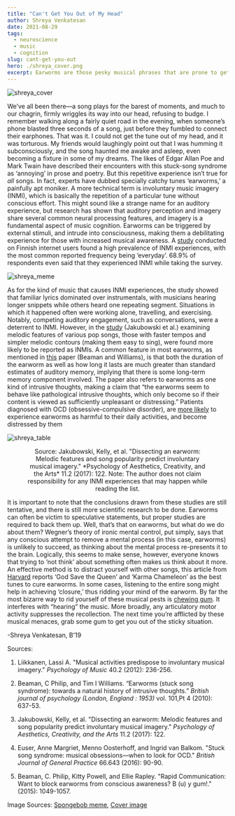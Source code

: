 ```yaml
---
title: "Can't Get You Out of My Head"
author: Shreya Venkatesan 
date: 2021-08-29
tags:   
  - neuroscience
  - music
  - cognition
slug: cant-get-you-out
hero: ./shreya_cover.png
excerpt: Earworms are those pesky musical phrases that are prone to get stuck in your head. Learn about why they happen, and how to control them.
---
```


![shreya_cover](shreya_cover.jfif)

We’ve all been there—a song plays for the barest of moments, and much to our chagrin, firmly wriggles its way into our head, refusing to budge. I remember walking along a fairly quiet road in the evening, when someone’s phone blasted three seconds of a song, just before they fumbled to connect their earphones. That was it. I could not get the tune out of my head, and it was torturous. My friends would laughingly point out that I was humming it subconsciously, and the song haunted me awake and asleep, even becoming a fixture in some of my dreams. 
The likes of Edgar Allan Poe and Mark Twain have described their encounters with this stuck-song syndrome as ‘annoying’ in prose and poetry. But this repetitive experience isn’t true for *all* songs. In fact, experts have dubbed specially catchy tunes ‘earworms,’ a painfully apt moniker. A more technical term is involuntary music imagery (INMI), which is basically the repetition of a particular tune without conscious effort. This might sound like a strange name for an auditory experience, but research has shown that auditory perception and imagery share several common neural processing features, and imagery is a fundamental aspect of music cognition. Earworms can be triggered by external stimuli, and intrude into consciousness, making them a debilitating experience for those with increased musical awareness. A [study](https://doi.org/10.1177/0305735611406578) conducted on Finnish internet users found a high prevalence of INMI experiences, with the most common reported frequency being ‘everyday’. 68.9% of respondents even said that they experienced INMI while taking the survey.   

![shreya_meme](shreya_meme.png)

As for the kind of music that causes INMI experiences, the study showed that familiar lyrics dominated over instrumentals, with musicians hearing longer snippets while others heard one repeating segment. Situations in which it happened often were working alone, travelling, and exercising. Notably, competing auditory engagement, such as conversations, were a deterrent to INMI. However, in the [study](https://www.apa.org/pubs/journals/releases/aca-aca0000090.pdf) (Jakubowski et al.) examining melodic features of various pop songs, those with faster tempos and simpler melodic contours (making them easy to sing), were found more likely to be reported as INMIs. A common feature in most earworms, as mentioned in [this](https://doi.org/10.1348/000712609X479636) paper (Beaman and Williams), is that both the duration of the earworm as well as how long it lasts are much greater than standard estimates of auditory memory, implying that there is some long-term memory component involved. The paper also refers to earworms as one kind of intrusive thoughts, making a claim that “the earworms seem to behave like pathological intrusive thoughts, which only become so if their content is viewed as sufficiently unpleasant or distressing.” Patients diagnosed with OCD (obsessive-compulsive disorder), are [more likely](https://www.ncbi.nlm.nih.gov/pmc/articles/PMC4723199/) to experience earworms as harmful to their daily activities, and become distressed by them

![shreya_table](shreya_table.png)

<figure>
<figcaption align = "center">Source: Jakubowski, Kelly, et al. "Dissecting an earworm: Melodic features and song popularity predict involuntary musical imagery." *Psychology of Aesthetics, Creativity, and the Arts* 11.2 (2017): 122. Note: The author does not claim responsibility for any INMI experiences that may happen while reading the list.</figcaption>

</figure>

It is important to note that the conclusions drawn from these studies are still tentative, and there is still more scientific research to be done. Earworms can often be victim to speculative statements, but proper studies are required to back them up. 
Well, that’s that on earworms, but what do we do about them? Wegner’s theory of ironic mental control, put simply, says that any conscious attempt to remove a mental process (in this case, earworms) is unlikely to succeed, as thinking about the mental process re-presents it to the brain. Logically, this seems to make sense, however, everyone knows that trying to ‘not think’ about something often makes us think about it more. An effective method is to distract yourself with other songs, this article from [Harvard](https://www.health.harvard.edu/blog/why-you-cant-get-a-song-out-of-your-head-and-what-to-do-about-it-2017100412490) reports ‘God Save the Queen’ and ‘Karma Chameleon’ as the best tunes to cure earworms. In some cases, listening to the entire song might help in achieving ‘closure,’ thus ridding your mind of the earworm. By far the most bizarre way to rid yourself of these musical pests is [chewing gum](https://doi.org/10.1080/17470218.2015.1034142). It interferes with “hearing” the music. More broadly, any articulatory motor activity suppresses the recollection. The next time you’re afflicted by these musical menaces, grab some gum to get you out of the sticky situation.

-Shreya Venkatesan, B'19

Sources:  

1. Liikkanen, Lassi A. "Musical activities predispose to involuntary musical imagery." *Psychology of Music* 40.2 (2012): 236-256.  

2. Beaman, C Philip, and Tim I Williams. “Earworms (stuck song syndrome): towards a natural history of intrusive thoughts.” *British journal of psychology (London, England : 1953)* vol. 101,Pt 4 (2010): 637-53.   
3. Jakubowski, Kelly, et al. "Dissecting an earworm: Melodic features and song popularity predict involuntary musical imagery." *Psychology of Aesthetics, Creativity, and the Arts* 11.2 (2017): 122.
4. Euser, Anne Margriet, Menno Oosterhoff, and Ingrid van Balkom. "Stuck song syndrome: musical obsessions—when to look for OCD." *British Journal of General Practice* 66.643 (2016): 90-90.
5. Beaman, C. Philip, Kitty Powell, and Ellie Rapley. "Rapid Communication: Want to block earworms from conscious awareness? B (u) y gum!." (2015): 1049-1057.

Image Sources: [Spongebob meme](https://me.me/i/when-youre-trying-to-go-to-sleep-but-you-got-27a23356a86e4f9880d7303da20f5edb), [Cover image](https://unsplash.com/photos/PDX_a_82obo)
